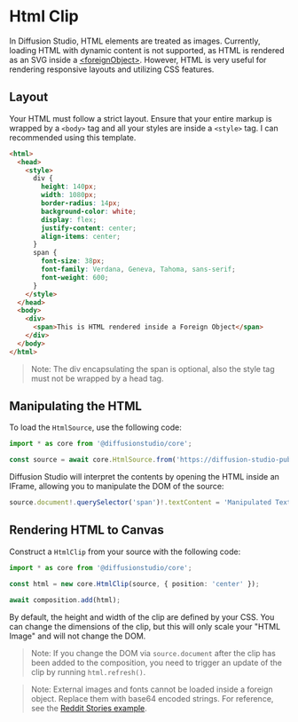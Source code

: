 # Html Clip
In Diffusion Studio, HTML elements are treated as images. Currently, loading HTML with dynamic content is not supported, as HTML is rendered as an SVG inside a [\<foreignObject\>](https://developer.mozilla.org/en-US/docs/Web/SVG/Element/foreignObject). However, HTML is very useful for rendering responsive layouts and utilizing CSS features.

## Layout

Your HTML must follow a strict layout. Ensure that your entire markup is wrapped by a `<body>` tag and all your styles are inside a `<style>` tag. I can recommended using this template.

```html
<html>
  <head>
    <style>
      div {
        height: 140px;
        width: 1080px;
        border-radius: 14px;
        background-color: white;
        display: flex;
        justify-content: center;
        align-items: center;
      }
      span {
        font-size: 38px;
        font-family: Verdana, Geneva, Tahoma, sans-serif;
        font-weight: 600;
      }
    </style>
  </head>
  <body>
    <div>
      <span>This is HTML rendered inside a Foreign Object</span>
    </div>
  </body>
</html>
```

> Note: The div encapsulating the span is optional, also the style tag must not be wrapped by a head tag.

## Manipulating the HTML

To load the `HtmlSource`, use the following code:

```typescript
import * as core from '@diffusionstudio/core';

const source = await core.HtmlSource.from('https://diffusion-studio-public.s3.eu-central-1.amazonaws.com/html/sample_html.html');
```

Diffusion Studio will interpret the contents by opening the HTML inside an IFrame, allowing you to manipulate the DOM of the source:

```typescript
source.document!.querySelector('span')!.textContent = 'Manipulated Text Content';
```

## Rendering HTML to Canvas

Construct a `HtmlClip` from your source with the following code:

```typescript
import * as core from '@diffusionstudio/core';

const html = new core.HtmlClip(source, { position: 'center' });

await composition.add(html);
```

By default, the height and width of the clip are defined by your CSS. You can change the dimensions of the clip, but this will only scale your "HTML Image" and will not change the DOM.

> Note: If you change the DOM via `source.document` after the clip has been added to the composition, you need to trigger an update of the clip by running `html.refresh()`.

> Note: External images and fonts cannot be loaded inside a foreign object. Replace them with base64 encoded strings. For reference, see the [Reddit Stories example](https://github.com/diffusionstudio/core/blob/main/examples/scripting/src/reddit-stories.ts).
